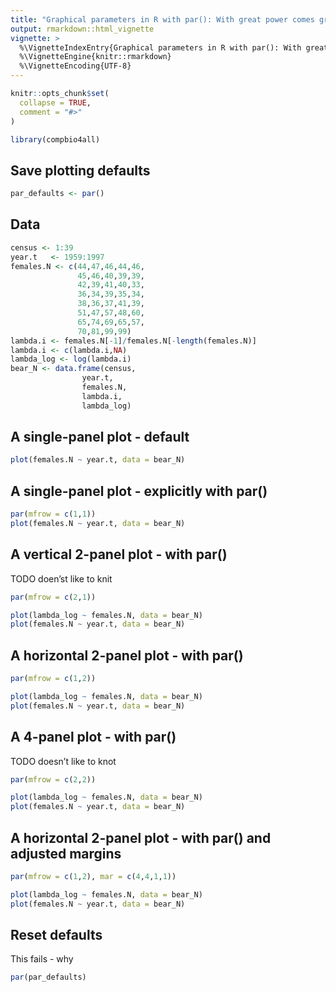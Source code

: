 ```yaml
---
title: "Graphical parameters in R with par(): With great power comes great responsibility"
output: rmarkdown::html_vignette
vignette: >
  %\VignetteIndexEntry{Graphical parameters in R with par(): With great power comes great responsibility}
  %\VignetteEngine{knitr::rmarkdown}
  %\VignetteEncoding{UTF-8}
---
```


```r
knitr::opts_chunk$set(
  collapse = TRUE,
  comment = "#>"
)
```

```r
library(compbio4all)
```




## Save plotting defaults

```r
par_defaults <- par()
```


## Data

```r
census <- 1:39
year.t   <- 1959:1997
females.N <- c(44,47,46,44,46,
               45,46,40,39,39,
               42,39,41,40,33,
               36,34,39,35,34,
               38,36,37,41,39,
               51,47,57,48,60,
               65,74,69,65,57,
               70,81,99,99)
lambda.i <- females.N[-1]/females.N[-length(females.N)]
lambda.i <- c(lambda.i,NA)
lambda_log <- log(lambda.i)
bear_N <- data.frame(census,
                year.t,
                females.N,
                lambda.i, 
                lambda_log)
```



## A single-panel plot - default

```r

plot(females.N ~ year.t, data = bear_N)

```


## A single-panel plot - explicitly with par()

```r
par(mfrow = c(1,1))
plot(females.N ~ year.t, data = bear_N)

```


## A vertical 2-panel plot -  with par()

TODO doen'st like to knit

```r
par(mfrow = c(2,1))

plot(lambda_log ~ females.N, data = bear_N)
plot(females.N ~ year.t, data = bear_N)

```


## A horizontal 2-panel plot -  with par()

```r
par(mfrow = c(1,2))

plot(lambda_log ~ females.N, data = bear_N)
plot(females.N ~ year.t, data = bear_N)

```




## A 4-panel plot -  with par()

TODO doesn't like to knot
```r
par(mfrow = c(2,2))

plot(lambda_log ~ females.N, data = bear_N)
plot(females.N ~ year.t, data = bear_N)

```


## A horizontal 2-panel plot -  with par() and adjusted margins

```r
par(mfrow = c(1,2), mar = c(4,4,1,1))

plot(lambda_log ~ females.N, data = bear_N)
plot(females.N ~ year.t, data = bear_N)

```


## Reset defaults

This fails - why
```r
par(par_defaults)
```



